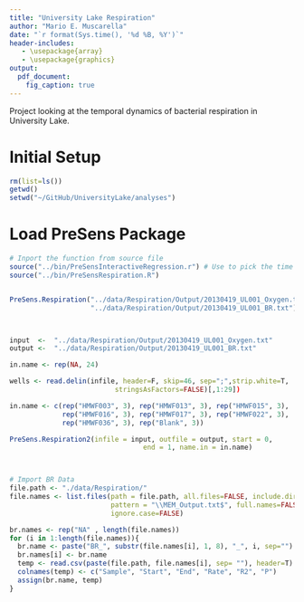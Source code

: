 ```yaml
---
title: "University Lake Respiration"
author: "Mario E. Muscarella"
date: "`r format(Sys.time(), '%d %B, %Y')`"
header-includes:
   - \usepackage{array}
   - \usepackage{graphics}
output: 
  pdf_document:
    fig_caption: true
---
```


Project looking at the temporal dynamics of bacterial respiration in University Lake.


# Initial Setup
```r
rm(list=ls())
getwd()
setwd("~/GitHub/UniversityLake/analyses")
```

# Load PreSens Package
```r
# Inport the function from source file
source("../bin/PreSensInteractiveRegression.r") # Use to pick the time windows
source("../bin/PreSensRespiration.R")


PreSens.Respiration("../data/Respiration/Output/20130419_UL001_Oxygen.txt",
                    "../data/Respiration/Output/20130419_UL001_BR.txt")



input  <-  "../data/Respiration/Output/20130419_UL001_Oxygen.txt"
output <-  "../data/Respiration/Output/20130419_UL001_BR.txt"

in.name <- rep(NA, 24)

wells <- read.delin(infile, header=F, skip=46, sep=";",strip.white=T,
                          stringsAsFactors=FALSE)[,1:29])

in.name <- c(rep("HMWF003", 3), rep("HMWF013", 3), rep("HMWF015", 3),
             rep("HMWF016", 3), rep("HMWF017", 3), rep("HMWF022", 3),
             rep("HMWF036", 3), rep("Blank", 3))

PreSens.Respiration2(infile = input, outfile = output, start = 0,
                                 end = 1, name.in = in.name)




```







```r


# Import BR Data
file.path <- "./data/Respiration/"
file.names <- list.files(path = file.path, all.files=FALSE, include.dirs=FALSE,
                         pattern = "\\MEM_Output.txt$", full.names=FALSE,
                         ignore.case=FALSE)

br.names <- rep("NA" , length(file.names))
for (i in 1:length(file.names)){
  br.name <- paste("BR_", substr(file.names[i], 1, 8), "_", i, sep="")
  br.names[i] <- br.name
  temp <- read.csv(paste(file.path, file.names[i], sep= ""), header=T)
  colnames(temp) <- c("Sample", "Start", "End", "Rate", "R2", "P")
  assign(br.name, temp)
}

```
